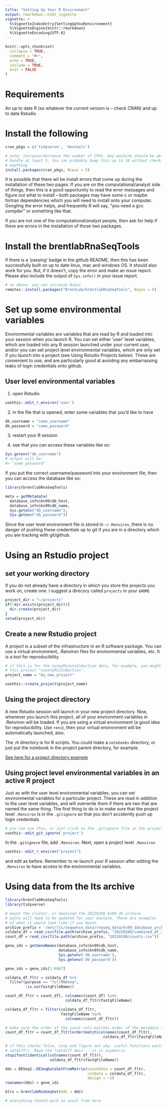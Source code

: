 ```yaml
---
title: "Setting Up Your R Environment"
output: rmarkdown::html_vignette
vignette: >
  %\VignetteIndexEntry{SettingUpYouRenvironment}
  %\VignetteEngine{knitr::rmarkdown}
  %\VignetteEncoding{UTF-8}
---
```


```r
knitr::opts_chunk$set(
  collapse = TRUE,
  comment = "#>",
  echo = TRUE,
  include = TRUE,
  eval = FALSE
)
```

# Requirements

An up to date R (so whatever the current version is -- check CRAN) and up to 
date Rstudio

# Install the following

```r

cran_pkgs = c('tidyverse', 'devtools')

# note: increase/decrease the number of CPUs. Any machine should be able to 
# handle at least 5. You can probably bump this up to 10 without checking
# anything
install.packages(cran_pkgs, Ncpus = 5)

```

It is possible that there wil be install errors that come up during the 
installation of these two pages. If you are on the computational/analyst side 
of things, then this is a good opportunity to read the error messages and figure 
out what to install -- both packages may have some c or maybe fortran 
dependencies which you will need to install onto your computer. Googling the 
error helps, and frequently R will say, "you need a gcc compiler" or something 
like that.  

If you are not one of the computational/analyst people, then ask for help if 
there are errors in the installation of those two packages. 

# Install the brentlabRnaSeqTools

If there is a 'passing' badge in the github README, then this has been 
successfully built on up to date linux, mac and windows OS. It should also work 
for you. But, if it doesn't, copy the error and make an issue report. Please 
also include the output of `Sys.info()` in your issue report.

```r
# as above, you can increase Ncpus
remotes::install.packages("BrentLab/brentlabRnaSeqTools", Ncpus = 5)
```

# Set up some environmental variables

Environmental variables are variables that are read by R and loaded into your 
session when you launch R. You can set either 'user' level variables, which are 
loaded into any R session launched under your current user, and/or you can 
set project level environmental variables, which are only set if you launch into 
a project (see Using Rstudio Projects below). These are convenient to use, and 
are particularly good at avoiding any embarrassing leaks of login credentials 
onto github.  

## User level environmental variables

1. open Rstudio

```r
usethis::edit_r_environ('user')
```

2. in the file that is opened, enter some variables that you'd like to have

```r
db_username = "some_username"
db_password = "some_password"
```

3. restart your R session

4. see that you can access these variables like so:

```r
Sys.getenv("db_username")
# output will be:
#> "some_password"
```

If you put the correct username/password into your environment file, then you 
can access the database like so:

```r
library(brentlabRnaSeqTools)

meta = getMetadata(
  database_info$kn99$db_host,
  database_info$kn99$db_name,
  Sys.getenv("db_username"),
  Sys.getenv("db_password"))

```

Since the user level environment file is stored in `~/.Renviron`, there is 
no danger of pushing these credentials up to git if you are in a directory which 
you are tracking with git/github.

# Using an Rstudio project

## set your working directory

If you do not already have a directory in which you store the projects you work 
on, create one. I suggest a direcory called `projects` in your `$HOME`

```r
project_dir = "~/projects"
if(!dir.exists(project_dir)){
  dir.create(project_dir)
}
setwd(project_dir)
```

## Create a new Rstudio project

A project is a subset of the infrastructure in an R software package. You can use 
a virtual environment, .Renviron files for environmental variables, etc. It is a 
tool for reproducibility

```r
# if this is for the nineyMinuteInduction data, for example, you might call 
# this project "ninetyMinInduction".
project_name = "my_new_project"

usethis::create_project(project_name)
```

## Using the project directory

A new Rstudio session will launch in your new project directory. Now, whenever 
you launch this project, all of your environment variables in .Renviron will be 
loaded. If you are using a virtual environment (a good idea for reproducibility. 
Use `renv`), then your virtual environment will be automatically launched, also.  

The `/R` directory is for R scripts. You could make a `notebooks` directory, or 
just put the notebook in the project parent directory, for example.

[See here for a project directory example](https://github.com/cmatKhan/eds1_mimic_cc)

## Using project level environmental variables in an active R project

Just as with the user level environmental variables, you can set environmental 
variables for a particular project. These are read in addition to the 
user level variables, and will overwrite them if there are two that are named 
the same thing. The first thing to do is to make sure that the project level 
`.Renviron` is in the `.gitignore` so that you don't accidently push up login 
credentials

```r
# you can use this, or just click on the .gitignore file in the project
usethis::edit_git_ignore('project')
```

In the `.gitignore` file, add `.Renviron`. Next, open a project level `.Renviron`

```r
usethis::edit_r_environ("project")
```

and edit as before. Remember to re-launch your R session after editing the 
`.Renviron` to have access to the environmental variables.

# Using data from the lts archive

```r
library(brentlabRnaSeqTools)
library(tidyverse)

# mount the cluster, or download the 20220208 kn99 db archive
# paths will need to be updated for your machine. These are examples
# of what it would look like if you mount.
archive_prefix = '/mnt/lts/sequence_data/rnaseq_data/kn99_database_archive'
coldata_df = read_csv(file.path(archive_prefix, "20220208/combined_df_20220208.csv"))
count_df = read_csv(file.path(archive_prefix, "20220208/counts.csv"))

gene_ids = getGeneNames(database_info$kn99$db_host,
                        database_info$kn99$db_name,
                        Sys.getenv('db_username'),
                        Sys.getenv('db_password'))

gene_ids = gene_ids[1:6967]

coldata_df_fltr = coldata_df %>%
  filter(purpose == "fullRNASeq",
         !is.na(fastqFileName))

count_df_fltr = count_df[, colnames(count_df) %in% 
                           coldata_df_fltr$fastqFileName]

coldata_df_fltr = filter(coldata_df_fltr, 
                         fastqFileName %in% 
                           colnames(count_df_fltr))

# make sure the order of the count cols matches order of the metadata rows
count_df_fltr = count_df_fltr[order(match(colnames(count_df_fltr),
                                            coldata_df_fltr$fastqFileName))]

# if this checks false, stop and figure out why. useful functions would be 
# setdiff(). Read the ?setdiff docs -- it is asymetric.
stopifnot(identical(colnames(count_df_fltr), 
                    coldata_df_fltr$fastqFileName))

dds = DESeq2::DESeqDataSetFromMatrix(countData = count_df_fltr,
                                     colData = coldata_df_fltr, 
                                     design = ~1)
rownames(dds) = gene_ids

blrs = brentlabRnaSeqSet(dds = dds)

# everything should work as usual from here
```


